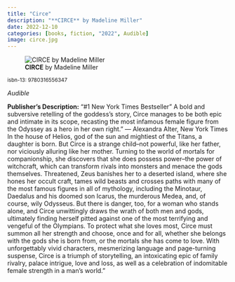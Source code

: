 ```yaml
---
title: "Circe"
description: "**CIRCE** by Madeline Miller"
date: 2022-12-10
categories: [books, fiction, "2022", Audible]
image: circe.jpg
---
```

![**CIRCE** by Madeline Miller](circe.jpg){fig-align="left"}

<sup>isbn-13: 9780316556347</sup>

*Audible*

**Publisher's Description:**
"#1 New York Times Bestseller " A bold and subversive retelling of the
goddess's story, Circe manages to be both epic and intimate in its scope,
recasting the most infamous female figure from the Odyssey as a hero in her
own right." --- Alexandra Alter, New York Times In the house of Helios, god
of the sun and mightiest of the Titans, a daughter is born. But Circe is a
strange child--not powerful, like her father, nor viciously alluring like
her mother. Turning to the world of mortals for companionship, she
discovers that she does possess power--the power of witchcraft, which can
transform rivals into monsters and menace the gods themselves. Threatened,
Zeus banishes her to a deserted island, where she hones her occult craft,
tames wild beasts and crosses paths with many of the most famous figures in
all of mythology, including the Minotaur, Daedalus and his doomed son
Icarus, the murderous Medea, and, of course, wily Odysseus. But there is
danger, too, for a woman who stands alone, and Circe unwittingly draws the
wrath of both men and gods, ultimately finding herself pitted against one
of the most terrifying and vengeful of the Olympians. To protect what she
loves most, Circe must summon all her strength and choose, once and for
all, whether she belongs with the gods she is born from, or the mortals she
has come to love. With unforgettably vivid characters, mesmerizing language
and page-turning suspense, Circe is a triumph of storytelling, an
intoxicating epic of family rivalry, palace intrigue, love and loss, as
well as a celebration of indomitable female strength in a man's world."